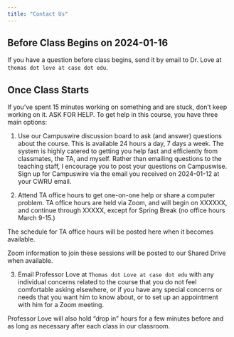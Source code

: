 ```yaml
---
title: "Contact Us"
---
```


## Before Class Begins on 2024-01-16

If you have a question before class begins, send it by email to Dr. Love at `thomas dot love at case dot edu`.

## Once Class Starts

If you’ve spent 15 minutes working on something and are stuck, don’t keep working on it. ASK FOR HELP. To get help in this course, you have three main options:

1. Use our Campuswire discussion board to ask (and answer) questions about the course. This is available 24 hours a day, 7 days a week. The system is highly catered to getting you help fast and efficiently from classmates, the TA, and myself. Rather than emailing questions to the teaching staff, I encourage you to post your questions on Campuswise. Sign up for Campuswire via the email you received on 2024-01-12 at your CWRU email.

2. Attend TA office hours to get one-on-one help or share a computer problem. TA office hours are held via Zoom, and will begin on XXXXXX, and continue through XXXXX, except for Spring Break (no office hours March 9-15.)

The schedule for TA office hours will be posted here when it becomes available.

Zoom information to join these sessions will be posted to our Shared Drive when available.

3. Email Professor Love at `Thomas dot Love at case dot edu` with any individual concerns related to the course that you do not feel comfortable asking elsewhere, or if you have any special concerns or needs that you want him to know about, or to set up an appointment with him for a Zoom meeting.

Professor Love will also hold "drop in" hours for a few minutes before and as long as necessary after each class in our classroom.
